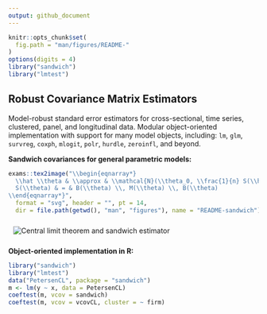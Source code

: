 ```yaml
---
output: github_document
---
```


<!-- README.md is generated from README.Rmd. Please edit that file and run rmarkdown::render("README.Rmd") -->

```r
knitr::opts_chunk$set(
  fig.path = "man/figures/README-"
)
options(digits = 4)
library("sandwich")
library("lmtest")
```

## Robust Covariance Matrix Estimators

Model-robust standard error estimators for cross-sectional, time series, clustered, panel, and longitudinal data.
Modular object-oriented implementation with support for many model objects, including:
`lm`, `glm`, `survreg`, `coxph`, `mlogit`, `polr`, `hurdle`, `zeroinfl`, and beyond.

**Sandwich covariances for general parametric models:**

```r
exams::tex2image("\\begin{eqnarray*}
  \\hat \\theta & \\approx & \\mathcal{N}(\\theta_0, \\frac{1}{n} S(\\hat \\theta)) \\\\
  S(\\theta) & = & B(\\theta) \\, M(\\theta) \\, B(\\theta)
\\end{eqnarray*}",
  format = "svg", header = "", pt = 14,
  dir = file.path(getwd(), "man", "figures"), name = "README-sandwich")
```

<img alt="Central limit theorem and sandwich estimator" src="man/figures/README-sandwich.svg" style="border:10px solid transparent">


**Object-oriented implementation in R:**

```r
library("sandwich")
library("lmtest")
data("PetersenCL", package = "sandwich")
m <- lm(y ~ x, data = PetersenCL)
coeftest(m, vcov = sandwich)
coeftest(m, vcov = vcovCL, cluster = ~ firm)
```
